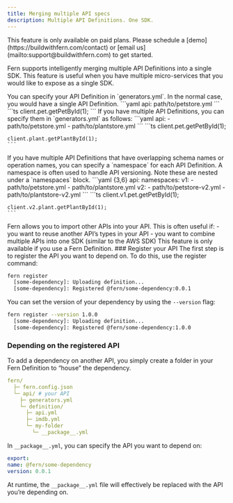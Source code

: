 ```yaml
---
title: Merging multiple API specs
description: Multiple API Definitions. One SDK.
---
```


<Warning title='Pro Feature'>
  This feature is only available on paid plans. Please schedule a [demo](https://buildwithfern.com/contact) 
  or [email us](mailto:support@buildwithfern.com) to get started. 
</Warning>

Fern supports intelligently merging multiple API Definitions into a single SDK. This feature 
is useful when you have multiple micro-services that you would like to expose as a single
SDK.

<AccordionGroup>

<Accordion title="Single API">
You can specify your API Definition in `generators.yml`. In the normal case, you would have
a single API Definition.

<CodeBlocks>
  <CodeBlock title="generators.yml">
    ```yaml
    api: path/to/petstore.yml
    ```
  </CodeBlock>
  <CodeBlock title="TypeScript">
    ```ts
    client.pet.getPetById(1);
    ```
  </CodeBlock>
</CodeBlocks>
</Accordion>

<Accordion title="Multiple APIs">
If you have multiple API Definitions, you can specify them in `generators.yml` as follows:

<CodeBlocks>
  <CodeBlock title="generators.yml">
    ```yaml
    api: 
      - path/to/petstore.yml
      - path/to/plantstore.yml
    ```
  </CodeBlock>
  <CodeBlock title="TypeScript">
    ```ts
    client.pet.getPetById(1);

    client.plant.getPlantById(1); 
    ```
  </CodeBlock>
</CodeBlocks>
</Accordion>

<Accordion title="Namespaced APIs">
If you have multiple API Definitions that have overlapping schema names or operation names, 
you can specify a `namespace` for each API Definition. A namespace is often used to 
handle API versioning. Note these are nested under a `namespaces` block.

<CodeBlocks>
  <CodeBlock title="generators.yml">
    ```yaml {3,6}
    api: 
      namespaces:
        v1: 
          - path/to/petstore.yml
          - path/to/plantstore.yml
        v2: 
          - path/to/petstore-v2.yml
          - path/to/plantstore-v2.yml
    ```
  </CodeBlock>
  <CodeBlock title="TypeScript">
    ```ts
    client.v1.pet.getPetById(1);

    client.v2.plant.getPlantById(1); 
    ```
  </CodeBlock>
</CodeBlocks>
</Accordion>

<Accordion title="Depending on APIs">
Fern allows you to import other APIs into your API. This is often useful if:
  - you want to reuse another API’s types in your API
  - you want to combine multiple APIs into one SDK (similar to the AWS SDK)

<Note>
This feature is only available if you use a Fern Definition.
</Note>

<Steps>
  ### Register your API
  The first step is to register the API you want to depend on. To do this, use 
  the register command:

  ```bash
  fern register
    [some-dependency]: Uploading definition...
    [some-dependency]: Registered @fern/some-dependency:0.0.1
  ```

  You can set the version of your dependency by using the `--version` flag:

  ```bash
  fern register --version 1.0.0
    [some-dependency]: Uploading definition...
    [some-dependency]: Registered @fern/some-dependency:1.0.0
  ```

  ### Depending on the registered API

  To add a dependency on another API, you simply create a folder in your Fern Definition to 
  “house” the dependency. 

  ```yaml
  fern/
    ├─ fern.config.json
    └─ api/ # your API
      ├─ generators.yml
      └─ definition/
        ├─ api.yml
        ├─ imdb.yml
        └─ my-folder
          └─ __package__.yml
  ```

  In `__package__.yml`, you can specify the API you want to depend on:

  ```yaml
  export:
  name: @fern/some-dependency
  version: 0.0.1
  ```

  At runtime, the `__package__.yml` file will effectively 
  be replaced with the API you’re depending on.
</Steps>

</Accordion>

</AccordionGroup>